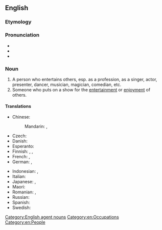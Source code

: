 ==English==
{{wikipedia}}

===Etymology===
{{root|en|ine-pro|*ten-}}
{{suffix|en|entertain|er|id2=agent noun}}

===Pronunciation===
* {{IPA|en|/ɛntəˈteɪnə/}}
* {{audio|en|LL-Q1860 (eng)-Vealhurl-entertainer.wav |Audio (Southern England)}}
* {{rhymes|en|eɪnə(ɹ)|s=4}}

===Noun===
{{en-noun}}

# A person who entertains others, esp. as a profession, as a singer, actor, presenter, dancer, musician, magician, comedian, etc.
# Someone who puts on a show for the [[entertainment]] or [[enjoyment]] of others.

====Translations====
{{trans-top|person who entertains}}
* Chinese:
*: Mandarin: {{t|cmn|演藝人員|sc=Hani}}, {{t|cmn|演艺人员|tr=yǎnyìrényuán|sc=Hani}}
* Czech: {{t+|cs|bavič|m}}
* Danish: {{t|da|underholder|c}}
* Esperanto: {{t|eo|amuzisto}}
* Finnish: {{t+|fi|viihdyttäjä}}, {{t|fi|showmies}}, {{t|fi|viihdetaiteilija}}
* French: {{t+|fr|amuseur|m}}, {{t+|fr|divertisseur|m}}
* German: {{t|de|Unterhalter|m}}, {{t+|de|Entertainer|m}}
{{trans-mid}}
* Indonesian: {{t+|id|artis}} {{qualifier|literally "artist"}}, {{t+|id|penghibur}}
* Italian: {{t|it|intrattenitore}}
* Japanese: {{t|ja|エンターテイナー|tr=entāteinā|sc=Jpan}}, {{t|ja|芸人|tr=げいにん, geinin|sc=Jpan}}
* Maori: {{t|mi|kaiwhakangahau}}
* Romanian: {{t+|ro|animator|m}}, {{t+|ro|animatoare|f}}
* Russian: {{t|ru|[[эстра́дный]] [[арти́ст]]|m}}
* Spanish: {{t+|es|entretenedor|m}}
* Swedish: {{t|sv|underhållare|c}}
{{trans-bottom}}

[[Category:English agent nouns]]
[[Category:en:Occupations]]
[[Category:en:People]]